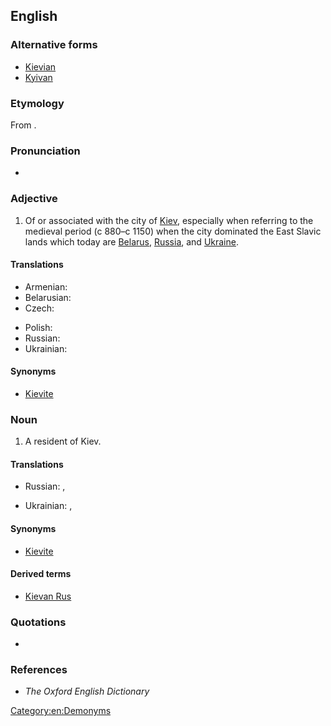 ==English==

===Alternative forms===
* [[Kievian]]
* [[Kyivan]]

===Etymology===
From {{suffix|Kiev|an|lang=en}}.

===Pronunciation===
* {{a|UK}} {{IPA|/ˈki ɛf ən/|/ˈki ɛv ən/|lang=en}}

===Adjective===
{{en-adj|-}}

# Of or associated with the city of [[Kiev]], especially when referring to the medieval period (c 880–c 1150) when the city dominated the East Slavic lands which today are [[Belarus]], [[Russia]], and [[Ukraine]].

====Translations====
{{trans-top|of or associated with the city of Kiev}}
* Armenian: {{t|hy|կիեւյան|tr=kiewyan|sc=Armn}}
* Belarusian: {{t|be|кіеўскі|tr=kíjeŭski|sc=Cyrl}}
* Czech: {{t|cs|kyjevský}}
{{trans-mid}}
* Polish: {{t+|pl|kijowski}}
* Russian: {{t+|ru|киевский|tr=kíjevskij|sc=Cyrl}}
* Ukrainian: {{t+|uk|київський|tr=kýjivsʹkyj|m}} <!-- {{t|uk|київська|tr=kýjivs’ka|f}}, {{t|uk|київське|tr=kýjivs’ke|n}} -->
{{trans-bottom}}

====Synonyms====
* [[Kievite]]

===Noun===
{{en-noun}}

# A resident of Kiev.

====Translations====
{{trans-top|resident of Kiev}}
* Russian: {{t+|ru|киевлянин|m|tr=kijevljánin|sc=Cyrl}}, {{t+|ru|киевлянка|f|tr=kijevljánka|sc=Cyrl}}
{{trans-mid}}
* Ukrainian: {{t|uk|київлянин|tr=kyjivljanýn|m}}, {{t|uk|київлянинка|tr=kyjivljanýnka|f}}
{{trans-bottom}}

====Synonyms====
* [[Kievite]]

====Derived terms====
* [[Kievan Rus]]

===Quotations===
* {{seeCites|Kiev}}

===References===
* ''The Oxford English Dictionary''

[[Category:en:Demonyms]]